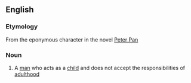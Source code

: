 ==English==

===Etymology===
From the eponymous character in the novel [[w:Peter Pan|Peter Pan]]

===Noun===
{{en-noun|sg=[[Peter]] [[Pan]]}}

# A [[man]] who acts as a [[child]] and does not accept the responsibilities of [[adulthood]]